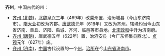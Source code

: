 '''齐州'''，中国古代的州：
*[[齐州_(北魏)|齐州 (北魏)]]，[[北魏|北魏]][[皇兴|皇兴]]三年（469年）改冀州置，治历城县（今山东济南市）。[[隋|隋]][[大业|大业]]初改为齐郡。[[唐|唐]][[武德|武德]]元年（618年）又改为齐州。辖境约当今山东省济南、章丘、济阳、禹城、齐河、临邑等市县地。[[北宋|北宋]][[政和|政和]]中升为济南府。
*[[齐州_(唐朝)|齐州 (唐朝)]]，唐武德五年（622年）置，治洊安县（今广东怀集县西北）。[[贞观_(唐朝)|贞观]]元年（627年）废。
*[[齐州_(济南)|齐州 (济南)]]，[[中国|中国]]古代设置的一个[[州|州]]，[[治所|治所]]在今[[山东省|山东省]][[济南市|济南市]]。

{{Disambig|cat=二字中国州名消歧义}}